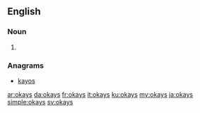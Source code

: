 ==English==

===Noun===
{{head|en|plural}}

# {{plural of|okay|lang=en}}

===Anagrams===
* [[kayos#English|kayos]]

[[ar:okays]]
[[da:okays]]
[[fr:okays]]
[[it:okays]]
[[ku:okays]]
[[my:okays]]
[[ja:okays]]
[[simple:okays]]
[[sv:okays]]